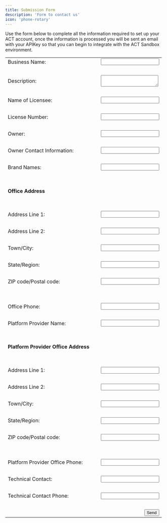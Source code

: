 ```yaml
---
title: Submission Form
description: 'Form to contact us'
icon: 'phone-rotary'
---
```


Use the form below to complete all the information required to set up your ACT account,  once the information is processed you will be sent an email with your APIKey so that you can begin to integrate with the ACT Sandbox environment.

<form>
   <table>
      <tr>
         <td>
            <label>Business Name:</label>
         </td>
         <td>&nbsp;</td>
         <td>
            <input type="text" name="business-name"/>
         </td>
      </tr>
      <tr>
         <td>&nbsp;</td><td>&nbsp;</td><td>&nbsp;</td>
      </tr>
      <tr>
         <td>
            <label>Description:</label>
         </td>
         <td>&nbsp;</td>
         <td>
            <textarea name="description"></textarea>
         </td>
      </tr>
      <tr>
         <td>&nbsp;</td><td>&nbsp;</td><td>&nbsp;</td>
      </tr>
      <tr>
         <td>  
            <label>Name of Licensee:</label>
         </td>
         <td>&nbsp;</td>
         <td>
            <input type="text" name="name-of-licensee" />
         </td>
      </tr>
      <tr>
         <td>&nbsp;</td><td>&nbsp;</td><td>&nbsp;</td>
      </tr>
      <tr>
         <td>  
            <label>License Number:</label>
         </td>
         <td>&nbsp;</td>
         <td>
            <input type="text" name="license-number" />
         </td>
      </tr>
      <tr>
         <td>&nbsp;</td><td>&nbsp;</td><td>&nbsp;</td>
      </tr>
      <tr>
         <td>  
            <label>Owner:</label>
         </td>
         <td>&nbsp;</td>
         <td>
            <input type="text" name="owner" />
         </td>
      </tr>
      <tr>
         <td>&nbsp;</td><td>&nbsp;</td><td>&nbsp;</td>
      </tr>
      <tr>
         <td>  
            <label>Owner Contact Information:</label>
         </td>
         <td>&nbsp;</td>
         <td>
            <input type="text" name="owner-contact-number" />
         </td>
      </tr>
      <tr>
         <td>&nbsp;</td><td>&nbsp;</td><td>&nbsp;</td>
      </tr>
      <tr>
         <td>  
            <label>Brand Names:</label>
         </td>
         <td>&nbsp;</td>
         <td>
            <input type="text" name="brand-names" />
         </td>
      </tr>
      <tr>
         <td>&nbsp;</td><td>&nbsp;</td><td>&nbsp;</td>
      </tr>
      <tr>
         <td><h4>Office Address</h4></td>
      </tr>
      <tr>
         <td>&nbsp;</td><td>&nbsp;</td><td>&nbsp;</td>
      </tr>
      <tr>
         <td>  
            <label>Address Line 1:</label>
         </td>
         <td>&nbsp;</td>
         <td>
            <input type="text" name="office-address-line-1" />
         </td>
      </tr>
      <tr>
         <td>&nbsp;</td><td>&nbsp;</td><td>&nbsp;</td>
      </tr>
      <tr>
         <td>  
            <label>Address Line 2:</label>
         </td>
         <td>&nbsp;</td>
         <td>
            <input type="text" name="office-address-line-2" />
         </td>
      </tr>
      <tr>
         <td>&nbsp;</td><td>&nbsp;</td><td>&nbsp;</td>
      </tr>
      <tr>
         <td>  
            <label>Town/City:</label>
         </td>
         <td>&nbsp;</td>
         <td>
            <input type="text" name="office-address-town-city" />
         </td>
      </tr>
      <tr>
         <td>&nbsp;</td><td>&nbsp;</td><td>&nbsp;</td>
      </tr>
      <tr>
         <td>  
            <label>State/Region:</label>
         </td>
         <td>&nbsp;</td>
         <td>
            <input type="text" name="office-address-state-region" />
         </td>
      </tr>
      <tr>
         <td>&nbsp;</td><td>&nbsp;</td><td>&nbsp;</td>
      </tr>
      <tr>
         <td>  
            <label>ZIP code/Postal code:</label>
         </td>
         <td>&nbsp;</td>
         <td>
            <input type="text" name="office-address-ZIP" />
         </td>
      </tr>
      <tr>
         <td>&nbsp;</td><td>&nbsp;</td><td>&nbsp;</td>
      </tr>
      <tr>
         <td>&nbsp;</td><td>&nbsp;</td><td>&nbsp;</td>
      </tr>
      <tr>
         <td>  
            <label>Office Phone:</label>
         </td>
         <td>&nbsp;</td>
         <td>
            <input type="text" name="office-phone" />
         </td>
      </tr>
      <tr>
         <td>&nbsp;</td><td>&nbsp;</td><td>&nbsp;</td>
      </tr>
      <tr>
         <td>  
            <label>Platform Provider Name:</label>
         </td>
         <td>&nbsp;</td>
         <td>
            <input type="text" name="platform-provider-name" />
         </td>
      </tr>
      <tr>
         <td>&nbsp;</td><td>&nbsp;</td><td>&nbsp;</td>
      </tr>
      <tr>
         <td><h4>Platform Provider Office Address</h4></td>
      </tr>
      <tr>
         <td>&nbsp;</td><td>&nbsp;</td><td>&nbsp;</td>
      </tr>
      <tr>
         <td>  
            <label>Address Line 1:</label>
         </td>
         <td>&nbsp;</td>
         <td>
            <input type="text" name="platform-provider-office-address-line-1" />
         </td>
      </tr>
      <tr>
         <td>&nbsp;</td><td>&nbsp;</td><td>&nbsp;</td>
      </tr>
      <tr>
         <td>  
            <label>Address Line 2:</label>
         </td>
         <td>&nbsp;</td>
         <td>
            <input type="text" name="platform-provider-office-address-line-2" />
         </td>
      </tr>
      <tr>
         <td>&nbsp;</td><td>&nbsp;</td><td>&nbsp;</td>
      </tr>
      <tr>
         <td>  
            <label>Town/City:</label>
         </td>
         <td>&nbsp;</td>
         <td>
            <input type="text" name="platform-provider-office-address-town-city" />
         </td>
      </tr>
      <tr>
         <td>&nbsp;</td><td>&nbsp;</td><td>&nbsp;</td>
      </tr>
      <tr>
         <td>  
            <label>State/Region:</label>
         </td>
         <td>&nbsp;</td>
         <td>
            <input type="text" name="platform-provider-office-address-state-region" />
         </td>
      </tr>
      <tr>
         <td>&nbsp;</td><td>&nbsp;</td><td>&nbsp;</td>
      </tr>
      <tr>
         <td>  
            <label>ZIP code/Postal code:</label>
         </td>
         <td>&nbsp;</td>
         <td>
            <input type="text" name="platform-provider-office-address-ZIP" />
         </td>
      </tr>
      <tr>
         <td>&nbsp;</td><td>&nbsp;</td><td>&nbsp;</td>
      </tr>
      <tr>
         <td>&nbsp;</td><td>&nbsp;</td><td>&nbsp;</td>
      </tr>
      <tr>
         <td>  
            <label>Platform Provider Office Phone:</label>
         </td>
         <td>&nbsp;</td>
         <td>
            <input type="text" name="platform-provider-office-phone" />
         </td>
      </tr>
      <tr>
         <td>&nbsp;</td><td>&nbsp;</td><td>&nbsp;</td>
      </tr>      <tr>
         <td>  
            <label>Technical Contact:</label>
         </td>
         <td>&nbsp;</td>
         <td>
            <input type="text" name="technical-contact" />
         </td>
      </tr>
      <tr>
         <td>&nbsp;</td><td>&nbsp;</td><td>&nbsp;</td>
      </tr>      <tr>
         <td>  
            <label>Technical Contact Phone:</label>
         </td>
         <td>&nbsp;</td>
         <td>
            <input type="text" name="technical-contact-phone" />
         </td>
      </tr>
      <tr>
         <td>&nbsp;</td><td>&nbsp;</td><td>&nbsp;</td>
      </tr>
      <tr>
         <td>&nbsp;</td><td>&nbsp;</td><td align="right"><button type="submit">Send</button></td>
      </tr>
   </table>
</form>
